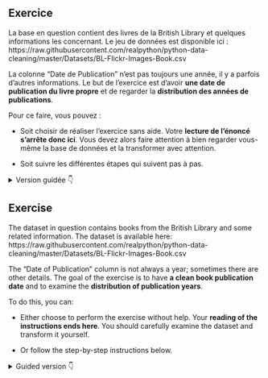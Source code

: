 ::: {.content-visible when-profile="fr"}
:::: {.exercise}
## Exercice

La base en question contient des livres de la British Library et quelques informations les concernant. Le jeu de données est disponible ici : https://raw.githubusercontent.com/realpython/python-data-cleaning/master/Datasets/BL-Flickr-Images-Book.csv

La colonne "Date de Publication" n'est pas toujours une année, il y a parfois d'autres informations. Le but de l'exercice est d'avoir **une date de publication du livre propre** et de regarder la **distribution des années de publications**. 

Pour ce faire, vous pouvez :

* Soit choisir de réaliser l'exercice sans aide. Votre **lecture de l'énoncé s'arrête donc ici**. Vous devez alors faire attention à bien regarder vous-même la base de données et la transformer avec attention. 

* Soit suivre les différentes étapes qui suivent pas à pas.

```{=html}
<details><summary>Version guidée 👇</summary>
```

1. Lire les données depuis l'url `https://raw.githubusercontent.com/realpython/python-data-cleaning/master/Datasets/BL-Flickr-Images-Book.csv`. Attention au séparateur
2. Ne garder que les colonnes `['Identifier', 'Place of Publication', 'Date of Publication', 'Publisher', 'Title', 'Author']`
3. Observer la colonne _'Date of Publication'_ et remarquer le problème sur certaines lignes (par exemple la ligne 13)
4. Commencez par regarder le nombre d'informations manquantes. On ne pourra pas avoir mieux après la regex, et normalement on ne devrait pas avoir moins...
5. Déterminer la forme de la regex pour une date de publication. A priori, il y a 4 chiffres qui forment une année.
Utiliser la méthode `str.extract()` avec l'argument `expand = False` (pour ne conserver que la première date concordant avec notre _pattern_)?
6. On a 2 `NaN` qui n'étaient pas présents au début de l'exercice. Quels sont-ils et pourquoi ? 
7. Quelle est la répartition des dates de publications dans le jeu de données ? Vous pouvez par exemple afficher un histogramme grâce à la méthode `plot` avec l'argument `kind ="hist"`.

```{=html}
</summary>
```

::::
:::

::: {.content-visible when-profile="en"}
:::: {.exercise}
## Exercise

The dataset in question contains books from the British Library and some related information. The dataset is available here: https://raw.githubusercontent.com/realpython/python-data-cleaning/master/Datasets/BL-Flickr-Images-Book.csv

The "Date of Publication" column is not always a year; sometimes there are other details. The goal of the exercise is to have **a clean book publication date** and to examine the **distribution of publication years**.

To do this, you can:

* Either choose to perform the exercise without help. Your **reading of the instructions ends here**. You should carefully examine the dataset and transform it yourself.

* Or follow the step-by-step instructions below.

```{=html}
<details><summary>Guided version 👇</summary>
```

1. Read the data from the URL `https://raw.githubusercontent.com/realpython/python-data-cleaning/master/Datasets/BL-Flickr-Images-Book.csv`. Be careful with the separator.
2. Keep only the columns `['Identifier', 'Place of Publication', 'Date of Publication', 'Publisher', 'Title', 'Author']`.
3. Observe the _'Date of Publication'_ column and note the issues with some rows (e.g., row 13).
4. Start by looking at the number of missing values. We cannot do better after regex, and normally we should not have fewer...
5. Determine the regex pattern for a publication date. Presumably, there are 4 digits forming a year. Use the `str.extract()` method with the `expand = False` argument (to keep only the first date matching our pattern)?
6. We have 2 `NaN` values that were not present at the start of the exercise. What are they and why?
7. What is the distribution of publication dates in the dataset? You can, for example, display a histogram using the `plot` method with the `kind = "hist"` argument.

```{=html}
</summary>
```

::::
:::
